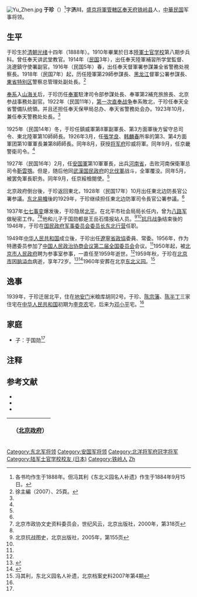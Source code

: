 [[File:Yu_Zhen.jpg|thumb]]
'''于珍'''（{{bd|1888年||1959年|}}）<ref>各书均作生于1888年。但冯其利《东北义园名人补遗》作生于1884年9月15日。</ref>字'''济川'''，[[遼寧省|盛京将軍管轄区]][[奉天府|奉天府]][[铁岭县|铁岭县]]人，[[中華民国|中華民国]]军事将领。

==生平==
于珍生於[[清朝|清朝]][[光绪|光绪]]十四年（1888年）。1910年畢業於日本[[陸軍士官学校_(日本)|陸軍士官学校]]第八期步兵科。曾任奉天讲武堂教官。1914年（[[民国紀元|民国]]3年），出任奉天陸軍補習所学堂監督、洮遼鎮守使署副官。1916年（民国5年）春，出任奉天督軍署参謀兼全省警務处視察長。1918年（民国7年）起，历任陸軍第29師参謀長、[[黑龙江省|黑龙江]]督軍公署参謀長、[[東省特别区|東省特别区]]警察总管理处副处長。<ref name=Xu>徐主編（2007）、25頁。</ref>

[[奉系|奉系]]入[[山海关|山海关]]后，于珍历任[[奉軍|奉軍]]駐津司令部参謀处長、奉軍第2補充旅旅長、北京参战事務处副官。1922年（民国11年），[[第一次直奉战争|第一次直奉战争]]奉系敗北，于珍任奉天全省警備队统領。并且还担任奉天保甲局总办、奉天省警務处会办。1923年10月，兼任奉天警務处处長。<ref name=Xu/>

1925年（民国14年）冬，于珍任鎮威軍第8軍副軍長、第3方面軍後方留守总司令、東北陸軍第10師師長。1926年3月，任[[張学良|張学良]]、[[韩麟春|韩麟春]]所率的第3、第4方面軍团第10軍軍長兼第8師師長。同年8月，获授[[北洋将军府|将军府]]珍威将軍。同年9月，任京畿警衛司令。<ref name=Xu/>

1927年（民国16年）2月，任[[安国軍|安国軍]]第10軍軍長，出兵[[河南省|河南省]]，击败河南保衛軍总司令[[靳雲鶚|靳雲鶚]]。但是，随后他同[[武漢国民政府|武漢国民政府]]的[[北伐軍|北伐軍]]战斗，全軍覆没。同年5月，被罢免軍長职务。同年9月，任京綏檢閱使。<ref name=Xu/>

北京政府倒台後，于珍返回東北，1928年（民国17年）10月出任東北边防長官公署参議。[[东北易幟|东北易幟]]後的1929年，于珍继续担任東北边防軍司令長官公署参議。<ref name=Xu/>

1937年[[七七事变|七七事变]]爆发後，于珍隐居[[北平|北平]]。在北平市社会局局长任内，曾为[[八路军|八路军]]做秘密工作。<ref>北京市政协文史资料委员会，世纪风云，北京出版社，2000年，第318页</ref><ref name=fql/>他和儿子于国勋都是王岳石情报站人员。<ref>北京抗战图史，北京出版社，2005年，第155页</ref><ref name=fql/>[[抗日战争|抗日战争]]结束後的1946年，于珍在[[国民政府军事委员会委员长东北行营|国民政府军事委员会委员长东北行营]]任职。

1949年[[中华人民共和国|中华人民共和国]]成立後，于珍出任[[遼寧省政協|遼寧省政協]]委員、常委。1956年，作为特邀委员参加了[[中国人民政治协商会议第二届全国委员会|中国人民政治协商会议第二届全国委员会]]会议。<ref name=dbxw/>1950年起，被[[北京市人民政府|北京市人民政府]]聘为参事室参事，一直任至1959年逝世。<ref name=fql/>1959年秋，于珍在[[北京市|北京市]]因[[脑溢血|脑溢血]]病逝，享年72岁。<ref name=dbxw>{{Cite web |url=http://liaoning.nen.com.cn/liaoning/233/4171733.shtml |title=于珍公馆：中山路虎楼里的那些事儿，东北新闻网，2012-04-16 |accessdate=2013-05-07 |archive-date=2013-07-19 |archive-url=https://web.archive.org/web/20130719011140/http://liaoning.nen.com.cn/liaoning/233/4171733.shtml |dead-url=no }}</ref><ref>{{Cite web |url=http://www.dbwhcy.com/jiankang/ty//20110110/22814.html |title=东北军中的高级将领 ——于珍，东北文化产业网，2011-01-10 |access-date=2013-05-07 |archive-url=https://web.archive.org/web/20150123221145/http://www.dbwhcy.com/jiankang/ty//20110110/22814.html |archive-date=2015-01-23 |dead-url=yes }}</ref>1960年安葬在北京[[东北义园|东北义园]]。<ref name=fql>冯其利，东北义园名人补遗，北京档案史料2007年第4期</ref>

==逸事==
1939年，于珍迁居北平，住在[[地安门|地安门]]米粮库胡同2号。于珍、[[陈宗藩|陈宗藩]]、[[陈半丁|陈半丁]]三家住宅在[[中华人民共和国|中华人民共和国]]初期为[[李克农|李克农]]宅，后来为[[邓小平|邓小平]]宅。<ref name=fql/>

==家庭==
*子：于国勋<ref name=fql/>

== 注释 ==
{{reflist}}

== 参考文献 ==
* <span style="font-size:90%;">{{Cite book|author = 来新夏等|title = 北洋軍閥史 下冊|year = 2001|publisher =  [[南開大学|南開大学]]出版社|isbn = 7-310-01517-7}}</span>
* <span style="font-size:90%;">{{Cite book|author = 徐友春主編|title = 民国人物大辞典 増訂版|year = 2007|publisher = 河北人民出版社|isbn = 978-7-202-03014-1}}</span>
* <span style="font-size:90%;">{{Cite book|author = 劉寿林等編|title = 民国職官年表|year = 1995|publisher = [[中華書局|中華書局]]|isbn = 7-101-01320-1}}</span>

{| class="wikitable" style="margin:0 auto"
|- 
!　{{CHN1912}}（[[北京政府|北京政府]]）
{{先代次代|京畿警衛司令|<small>1926年9月 - 1927年7月</small>|[[王怀慶|王怀慶]]|（废止）}}
|}

{{DEFAULTSORT:Yu于}}
[[Category:东北军将领|Category:东北军将领]]
[[Category:安国军将领|Category:安国军将领]]
[[Category:北洋将军府冠字将军|Category:北洋将军府冠字将军]]
[[Category:陆军士官学校校友_(日本)|Category:陆军士官学校校友 (日本)]]
[[Category:铁岭人|Category:铁岭人]]
[[Category:于姓|Zh]]